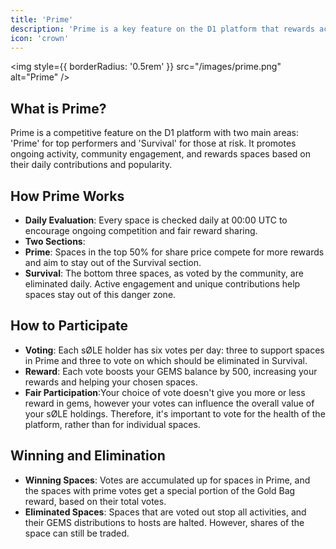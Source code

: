 ```yaml
---
title: 'Prime'
description: 'Prime is a key feature on the D1 platform that rewards active and engaging spaces by offering a competitive environment for growth and success.'
icon: 'crown'
---
```

<img
  style={{ borderRadius: '0.5rem' }}
  src="/images/prime.png"
  alt="Prime"
/>

## What is Prime?
Prime is a competitive feature on the D1 platform with two main areas: 'Prime' for top performers and 'Survival' for those at risk. It promotes ongoing activity, community engagement, and rewards spaces based on their daily contributions and popularity.

## How Prime Works
- **Daily Evaluation**: Every space is checked daily at 00:00 UTC to encourage ongoing competition and fair reward sharing.
- **Two Sections**:
- **Prime**: Spaces in the top 50% for share price compete for more rewards and aim to stay out of the Survival section.
- **Survival**: The bottom three spaces, as voted by the community, are eliminated daily. Active engagement and unique contributions help spaces stay out of this danger zone.

## How to Participate
- **Voting**: Each sØLE holder has six votes per day: three to support spaces in Prime and three to vote on which should be eliminated in Survival.
- **Reward**: Each vote boosts your GEMS balance by 500, increasing your rewards and helping your chosen spaces.
- **Fair Participation**:Your choice of vote doesn't give you more or less reward in gems, however your votes can influence the overall value of your sØLE holdings. Therefore, it's important to vote for the health of the platform, rather than for individual spaces.

## Winning and Elimination
- **Winning Spaces**: Votes are accumulated up for spaces in Prime, and the spaces with prime votes get a special portion of the Gold Bag reward, based on their total votes.
- **Eliminated Spaces**: Spaces that are voted out stop all activities, and their GEMS distributions to hosts are halted. However, shares of the space can still be traded.
